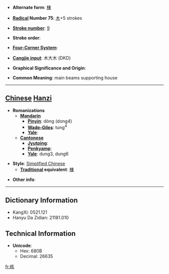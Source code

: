 * '''Alternate form''': [[棟]]

* '''[[Wiktionary:Chinese radical index| Radical]] Number 75''': [[Wiktionary:Chinese radical index 木|木]]+5 strokes

* '''[[Wiktionary:Chinese total strokes index|Stroke number]]''': [[Wiktionary:Chinese total strokes index 9|9]]

* '''Stroke order''': 

* '''[[Wiktionary:Chinese four corner index|Four-Corner System]]''': 

* '''[[Wiktionary:Chinese Cangjie index|Cangjie input]]''': 木大木 (DKD)

* '''Graphical Significance and Origin''': 

* '''Common Meaning''': main beams supporting house

----

== [[Chinese]] [[Hanzi]] ==

* '''Romanizations'''
** '''[[Mandarin]]'''
*** '''[[Pinyin]]''': dòng (dong4)
*** '''[[Wade-Giles]]''': tung<sup>4</sup>
*** '''[[Yale]]''': 
** '''[[Cantonese]]'''
*** '''[[Jyutping]]''':
*** '''[[Penkyamp]]''': 
*** '''[[Yale]]''': dung3, dung6

* '''Style''': [[Simplified Chinese]] 
** '''[[Traditional Chinese|Traditional]] equivalent''': [[棟]]

* '''Other info''': 

----

== Dictionary Information ==

* KangXi: 0521.121
* Hanyu Da Zidian: 21181.010

== Technical Information ==

* '''Unicode''':
** Hex: 680B
** Decimal: 26635

[[fr:栋]]